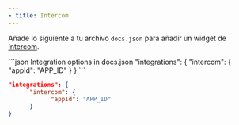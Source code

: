 ```yaml
---
- title: Intercom
---
```


Añade lo siguiente a tu archivo `docs.json` para añadir un widget de [Intercom](https://www.intercom.com).

<CodeGroup>
  ```json Integration options in docs.json
  "integrations": {
        "intercom": {
              "appId": "APP_ID"
        }
  }
  ```

  ```json Example
  "integrations": {
        "intercom": {
              "appId": "APP_ID"
        }
  }
  ```
</CodeGroup>
